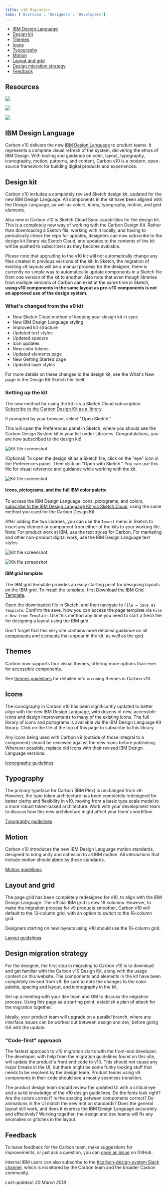 ```yaml
---
title: v10 Migration
tabs: ['Overview', 'Designers', 'Developers']
---
```


<AnchorLinks>

- [IBM Design Language](#ibm-design-language)
- [Design kit](#design-kit)
- [Themes](#themes)
- [Icons](#icons)
- [Typography](#typography)
- [Motion](#motion)
- [Layout and grid](#layout-and-grid)
- [Design migration strategy](#design-migration-strategy)
- [Feedback](#feedback)

</AnchorLinks>

## Resources

<GridWrapper col_lg="8" flex="true" bleed="true" className="tile--resource--no-margin">
  <ClickableTile
    title="Subscribe to Carbon Design Kit Library (Sketch Cloud)"
    href="sketch://add-library/cloud/JaVzz"
    type="resource">

![](/images/sketch-icon.png)

  </ClickableTile>

<ClickableTile
    title="Subscribe to IBM Design Language Library (Sketch Cloud)"
    href="sketch://add-library/cloud/75VZZ"
    type="resource">

![](/images/sketch-icon.png)

  </ClickableTile>

<ClickableTile
    title="Download the IBM Grid Template (Sketch Cloud)"
    href="https://sketch.cloud/s/ngV7z"
    type="resource">

![](/images/sketch-icon.png)

  </ClickableTile>
</GridWrapper>

## IBM Design Language

Carbon v10 delivers the new <a href="https://www.ibm.com/design/language/" target="_blank">IBM Design Language</a> to product teams. It represents a complete visual refresh of the system, delivering the ethos of IBM Design. With tooling and  guidance on color, layout, typography, iconography, motion, patterns, and content, Carbon v10 is a modern, open-source framework for building digital products and experiences.

## Design kit

Carbon v10 includes a completely revised Sketch design kit, updated for the new IBM Design Language. All components in the kit have been aligned with the Design Language, as well as colors, icons, typography, motion, and grid elements.

Also new in Carbon v10 is Sketch Cloud Sync capabilities for the design kit. This is a completely new way of working with the Carbon Design Kit. Rather than downloading a Sketch file, working with it locally, and having to periodically check the repo for updates, designers can now subscribe to the design kit library via Sketch Cloud, and updates to the contents of the kit will be pushed to subscribers as they become available.    

Please note that upgrading to the v10 kit will not automatically change any files created in previous versions of the kit. In Sketch, the migration of existing v9 layouts will be a manual process for the designer; there is currently no simple way to automatically update components in a Sketch file from one version of the kit to another. Also note that even though libraries from multiple versions of Carbon can exist at the same time in Sketch, **using v10 components in the same layout as pre-v10 components is not an approved use of the design system.**

### What's changed from the v9 kit

- New Sketch Cloud method of keeping your design kit in sync
- New IBM Design Language styling
- Improved kit structure
- Updated text styles
- Updated spacers
- Icon updates
- New color tokens
- Updated elements page
- New Getting Started page
- Updated layer styles

For more details on these changes to the design kit, see the What's New page in the Design Kit Sketch file itself.

### Setting up the kit

The new method for using the kit is via Sketch Cloud subscription. [Subscribe to the Carbon Design Kit as a library](sketch://add-library/cloud/JaVzz). 

If prompted by your browser, select "Open Sketch."

This will open the Preferences panel in Sketch, where you should see the Carbon Design System kit in your list under Libraries. Congratulations, you are now subscribed to the design kit!

<ImageComponent cols="8" caption="Installing the design kit library">

![Kit file screenshot](images/design-kit-step-1a.png)

</ImageComponent>

(Optional) To open the design kit as a Sketch file, click on the "eye" icon in the Preferences panel. Then click on "Open with Sketch." You can use this file for visual reference and guidance while working with the kit.

<ImageComponent cols="6" caption="Opening the library as a Sketch file">

![Kit file screenshot](images/design-kit-step-2a.png)

</ImageComponent>


#### Icons, pictograms, and the full IBM color palette

To access the IBM Design Language icons, pictograms, and colors, [subscribe to the IBM Design Language Kit via Sketch Cloud](sketch://add-library/cloud/75VZZ), using the same method you used for the Carbon Design Kit.

After adding the two libraries, you can use the `Insert` menu in Sketch to insert any element or component from either of the kits to your working file. Note: For product work at IBM, use the text styles for Carbon. For marketing and other non-product digital work, use the IBM Design Language text styles. 

<ImageComponent cols="8" caption="Using the Carbon Sketch library">

![Kit file screenshot](images/Carbon-kit-library.png)

</ImageComponent>

<ImageComponent cols="8" caption="Using the IBM Design Language Sketch library">

![Kit file screenshot](images/IDL-kit-library.png)

</ImageComponent>

#### IBM grid template

The IBM grid template provides an easy starting point for designing layouts on the IBM grid. To install the template, first [Download the IBM Grid Template](https://sketch.cloud/s/ngV7z). 

Open the downloaded file in Sketch, and then navigate to `File → Save as Template`. Confirm the save. Now you can access the page template via `File > New from Template`. Use this method any time you need to start a fresh file for designing a layout using the IBM grid. 

Don't forget that this very site contains more detailed guidance on all [components](/components/overview) and [elements](/guidelines/color/overview) that appear in the kit, as well as the [grid](/guidelines/layout).

## Themes

Carbon now supports four visual themes, offering more options than ever for accessible components.

See [themes guidelines](/guidelines/themes) for detailed info on using themes in Carbon v10.

## Icons

The iconography in Carbon v10 has been significantly updated to better align with the new IBM Design Language, with dozens of new, accessible icons and design improvements to many of the existing icons. The full library of icons and pictograms is available via the IBM Design Language Kit library. Click on the tile at the top of this page to subscribe to this library. 

Any icons being used with Carbon v9 (outside of those integral to a component) should be reviewed against the new icons before publishing. Wherever possible, replace old icons with their revised IBM Design Language versions.

[Iconography guidelines](/guidelines/iconography/library)

## Typography

The primary typeface for Carbon (IBM Plex) is unchanged from v9. However, the type token architecture has been completely redesigned for better clarity and flexibility in v10, moving from a basic type scale model to a more robust token-based architecture. Work with your development team to discuss how this new architecture might affect your team's workflow.

[Typography guidelines](/guidelines/typography/overview)

## Motion

Carbon v10 introduces the new IBM Design Language motion standards, designed to bring unity and cohesion to all IBM motion. All interactions that include motion should abide by these standards. 

[Motion guidelines](/guidelines/motion/basics)

## Layout and grid

The page grid has been completely redesigned for v10, to align with the IBM Design Language. The official IBM grid is now 16 columns. However, to make the migration process for v9 products smoother, Carbon v10 will default to the 12-column grid, with an option to switch to the 16-column grid. 

Designers starting on new layouts using v10 should use the 16-column grid.

[Layout guidelines](/guidelines/layout)

## Design migration strategy

For the designer, the first step in migrating to Carbon v10 is to download and get familiar with the Carbon v10 Design Kit, along with the usage content on this website. The components and elements in the kit have been completely revised from v9. Be sure to note the changes to the color palette, spacing and layout, and iconography in the kit.

Set up a meeting with your dev team and OM to discuss the migration process. Using this page as a starting point, establish a plan of attack for the migration together. 

Ideally, your product team will upgrade on a parallel branch, where any interface issues can be worked out between design and dev, before going GA with the update.

### "Code-first" approach

The fastest approach to v10 migration starts with the front-end developer. The developer, with help from the migration guidelines found on this site, will update the product's front end code to v10. This should not cause any major breaks in the UI, but there might be some funky looking stuff that needs to be resolved by the design team. Product teams using v9 components in their code should see a mostly seamless transition.  

The product design team should review the updated UI with a critical eye and a solid knowledge of the v10 design guidelines. Do the fonts look right? Are the colors correct? Is the spacing between components correct? Do animations in the UI match the new motion standards? Does the general layout still work, and does it express the IBM Design Language accurately and effectively? Working together, the design and dev teams will fix any anomalies or glitches in the layout.

## Feedback

To leave feedback for the Carbon team, make suggestions for improvements, or just ask a question, you can [open an issue](https://github.com/carbon-design-system/carbon-website/issues/new?template=feedback.md&labels=feedback&title=User+feedback+for+Migration+Designers+page) on GitHub.

Internal IBM users can also subscribe to the [#carbon-design-system Slack channel](https://ibm-studios.slack.com/messages/C0M053VPT/details/), which is monitored by the Carbon team and the broader Carbon community.


_Last updated: 20 March 2019_
